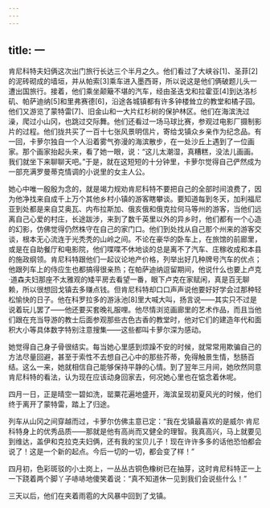 ```yaml
---
---
---
```

title: 一
---




肯尼科特夫妇俩这次出门旅行长达三个半月之久。他们看过了大峡谷[1]、圣菲[2]的泥砖砌成的墙垣，并从帕索[3]乘车进入墨西哥，所以说这是他们俩破题儿头一遭出国旅行。接着，他们乘坐颠簸不堪的汽车，经由圣迭戈和拉霍亚[4]到达洛杉矶、帕萨迪纳[5]和里弗赛德[6]，沿途各城镇都有许多钟楼耸立的教堂和橘子园。他们又游览了蒙特雷[7]、旧金山和一大片红杉树的保护林区。他们在海滨洗过澡，爬过小山冈，也跳过交际舞。他们还看过一场马球比赛，参观过电影厂摄制影片的过程。他们拢共买了一百十七张风景明信片，寄给戈镇众乡亲作为纪念品。有一回，卡萝尔独自一个人沿着雾气弥漫的海滨散步，在一处沙丘上遇到了一位画家。那个画家抬起头来，看了她一眼，说：“这儿太潮湿，真糟糕，没法儿画画。我们就坐下来聊聊天吧。”于是，就在这短短的十分钟里，卡萝尔觉得自己俨然成为一部充满罗曼蒂克情调的小说里的女主人公。

她心中唯一殷殷为念的，就是竭力规劝肯尼科特不要把自己的全部时间浪费了，因为他净找来自成千上万个其他乡村小镇的游客瞎攀谈。要知道每到冬天，加利福尼亚到处都是来自艾奥瓦、内布拉斯加、俄亥俄和俄克拉何马等州的游客，当他们远离自己心爱的村庄，长途跋涉，来到了数千英里以外的异乡时，他们都有一个心造的幻影，仿佛觉得仍然株守在自己的家门口。他们到处找从自己那个州来的游客交谈，根本无心流连于光秃秃的山岭之间。不论在豪华的卧车上，在旅馆的前廊里，或是在自助餐厅和电影院，他们喋喋不休地谈的总是离不了汽车、庄稼收成和本县的施政纲领。肯尼科特跟他们一起议论地产价格，列举出好几种牌号汽车的优点；他跟列车上的侍应生也都搞得很亲热；在帕萨迪纳逗留期间，他说什么也要上卢克·道森夫妇那座不太雅观的矮平房去看望一番，眼下卢克在家赋闲，真是百无聊赖，所以很想回戈镇去多赚点钱。但肯尼科特却口口声声说他要好好学会过那种轻松愉快的日子。他在科罗拉多的游泳池[8]里大喊大叫，扬言说——其实只不过是说着玩儿罢了——他还要买套晚礼服哩。他尽情浏览画廊里的艺术作品，而且当他们跟在充当导游的教士后面参观那些古色古香的教堂时，他对它们的建造年代和面积大小等具体数字特别注意搜集——这些都叫卡萝尔深为感动。

她觉得自己身子骨很结实。每当她心里感到烦躁不安的时候，就常常用欺骗自己的方法尽量回避，甚至于索性不去想自己心中的那些芥蒂，免得触景生情，愁肠百结。这么一来，她就相信自己能够保持平静的心情。到了翌年三月间，她欣然同意肯尼科特的看法，认为现在应该动身回家去，何况她心里也在惦念着休呢。

四月一日，正是晴空一碧如洗，罂粟花遍地盛开，海滨呈现初夏风光的时候，他们终于离开了蒙特雷，踏上了归途。

列车从山冈之间穿越而过，卡萝尔仿佛主意已定：“我在戈镇最喜欢的是威尔·肯尼科特身上的优秀品质——那就是他有高尚而又健全的理智。我真高兴，马上就要见到维达，盖伊和克拉克夫妇俩，还有我的宝贝儿子！现在许许多多的话他恐怕都会说了！这是一个新的起点。今后一切的一切，都会变了样！”

四月初，色彩斑驳的小土岗上，一丛丛古铜色橡树已在抽芽，这时肯尼科特正一上一下跷着两个脚丫子哧哧地傻笑着说：“真不知道休一见到我们会说些什么！”

三天以后，他们在夹着雨雹的大风暴中回到了戈镇。
